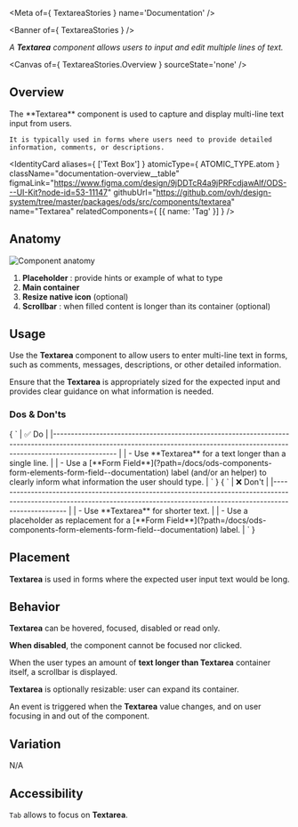 
<Meta of={ TextareaStories } name='Documentation' />

<Banner of={ TextareaStories } />

_A **Textarea** component allows users to input and edit multiple lines of text._

<Canvas of={ TextareaStories.Overview } sourceState='none' />

## Overview

<div className="documentation-overview">
  <div>
    The **Textarea** component is used to capture and display multi-line text input from users.

    It is typically used in forms where users need to provide detailed information, comments, or descriptions.
  </div>

  <IdentityCard aliases={ ['Text Box'] }
                atomicType={ ATOMIC_TYPE.atom }
                className="documentation-overview__table"
                figmaLink="https://www.figma.com/design/9jDDTcR4a9jPRFcdjawAlf/ODS---UI-Kit?node-id=53-11147"
                githubUrl="https://github.com/ovh/design-system/tree/master/packages/ods/src/components/textarea"
                name="Textarea"
                relatedComponents={ [{ name: 'Tag' }] } />
</div>

## Anatomy

![Component anatomy](components/textarea/anatomy.png "Component anatomy")

1. **Placeholder** : provide hints or example of what to type
2. **Main container**
3. **Resize native icon** (optional)
4. **Scrollbar** : when filled content is longer than its container (optional)

## Usage

Use the **Textarea** component to allow users to enter multi-line text in forms, such as comments, messages, descriptions, or other detailed information.

Ensure that the **Textarea** is appropriately sized for the expected input and provides clear guidance on what information is needed.

### Dos & Don'ts

<Markdown className="documentation-do-table">
  { `
| ✅ Do                                                                                                                                                                           |
|------------------------------------------------------------------------------------------------------------------------------------------------------------------------------ |
| - Use **Textarea** for a text longer than a single line.                                                                                                                       |
| - Use a [**Form Field**](?path=/docs/ods-components-form-elements-form-field--documentation) label (and/or an helper) to clearly inform what information the user should type.          |
` }
</Markdown>

<Markdown className="documentation-dont-table">
  { `
| ❌ Don't                                                                                                                                                                          |
|-------------------------------------------------------------------------------------------------------------------------------------------------------------------------------- |
| - Use **Textarea** for shorter text.                                                                                                                                             |
| - Use a placeholder as replacement for a [**Form Field**](?path=/docs/ods-components-form-elements-form-field--documentation) label.                                                      |
` }
</Markdown>

## Placement

**Textarea** is used in forms where the expected user input text would be long.

## Behavior

**Textarea** can be hovered, focused, disabled or read only.

**When disabled**, the component cannot be focused nor clicked.

When the user types an amount of **text longer than Textarea** container itself, a scrollbar is displayed.

**Textarea** is optionally resizable: user can expand its container.

An event is triggered when the **Textarea** value changes, and on user focusing in and out of the component.

## Variation

N/A

## Accessibility

`Tab` allows to focus on **Textarea**.
